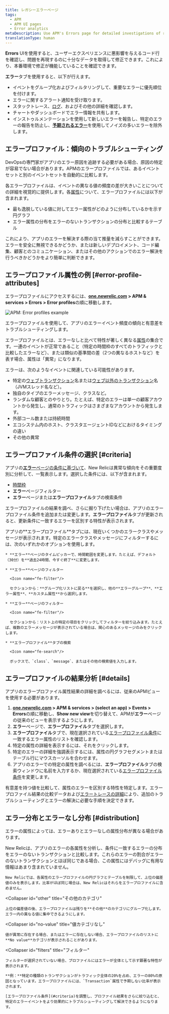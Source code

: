 ```yaml
---
title: レガシーエラーページ
tags:
  - APM
  - APM UI pages
  - Error analytics
metaDescription: Use APM's Errors page for detailed investigations of reported errors.
translationType: human
---
```




**Errors** UIを使用すると、ユーザーエクスペリエンスに悪影響を与えるコード行を確認し、問題を再現するのに十分なデータを取得して修正できます。これにより、本番環境で修正が機能していることを確認できます。

**エラー**タブを使用すると、以下が行えます。

* イベントをグループ化およびフィルタリングして、重要なエラーに優先順位を付けます。
* エラーに関するアラート通知を受け取ります。
* スタックトレース、[ログ](#logs-context)、およびその他の詳細を確認します。
* チャートやダッシュボードでエラー情報を共有します。
* インストゥルメンテーションを使用して新しいエラーを報告し、特定のエラーの報告を防止し、[**予期されるエラー**](#expected-errors)を使用してノイズの多いエラーを除外します。

## エラープロファイル：傾向のトラブルシューティング

DevOpsの専門家がアプリのエラー原因を追跡する必要がある場合、原因の特定が容易でない場合があります。APMのエラープロファイルでは、あるイベントセットと別のイベントセットを自動的に比較します。

各エラープロファイルは、イベントの異なる値の頻度の差が大きいことについての詳細を視覚的に提供します。各[属性](/docs/accounts-partnerships/education/getting-started-new-relic/glossary#attribute)について、エラープロファイルには以下が含まれます。

* 最も逸脱している値に対してエラー属性がどのように分布しているかを示す円グラフ
* エラー属性の分布をエラーのないトランザクションの分布と比較するテーブル

これにより、アプリのエラーを解決する際の当て推量を減らすことができます。エラーを安全に無視できるかどうか、または新しいデプロイメント、コード編集、顧客とのコミュニケーション、またはその他のアクションでのエラー解決を行うべきかどうかをより簡単に判断できます。

## エラープロファイル属性の例 [#error-profile-attributes]

エラープロファイルにアクセスするには、**[one.newrelic.com](https://one.newrelic.com/all-capabilities) > APM & services > Errors > Error profiles**の順に移動します。

<img
  title="APM: Error profiles example"
  alt="APM: Error profiles example"
  src={apmSeldonErrorProfiles}
/>

<figcaption>
  エラープロファイルを使用して、アプリのエラーイベント頻度の傾向と有意差をトラブルシューティングします。
</figcaption>

エラープロファイルとは、エラーなしと比べて特性が著しく異なる[属性](/docs/accounts-partnerships/education/getting-started-new-relic/glossary#attribute)の集合です。一連のイベントが正常であること（特定の時間枠のすべてのトラフィックと比較したエラーなど）、または類似の基準間の差（2つの異なるホストなど）を表す場合、属性は「異常」になります。

エラーは、次のようなイベントに関連している可能性があります。

* 特定の[ウェブトランザクション](/docs/apm/transactions/intro-transactions/transactions-new-relic-apm)名または[ウェブ以外のトランザクション](/docs/apm/transactions/intro-transactions/monitor-background-processes-other-non-web-transactions)名（JVMスレッド名など）。
* 独自のタイプのエラーメッセージ、クラスなど。
* ランダムな顧客とのやりとり。たとえば、特定のエラーは単一の顧客アカウントから発生し、通常のトラフィックはさまざまなアカウントから発生します。
* 外部コール数または持続時間
* エコシステム内のホスト、クラスタエージェントIDなどにおけるタイミングの違い
* その他の異常

## エラープロファイル条件の選択 [#criteria]

アプリの[**エラー**ページの条件に基づいて](/docs/apm/applications-menu/error-analytics/error-analytics-explore-events-behind-errors)、New Relicは異常な傾向をその重要度別に分析して、一覧表示します。選択した条件には、以下が含まれます。

* [時間枠](/docs/data-analysis/user-interface-functions/view-your-data/time-picker-setting-time-periods-view-data)
* **エラー**ページフィルター
* **エラー**ページまたは**エラープロファイル**タブの検索条件

エラープロファイルの結果を調べ、さらに掘り下げたい場合は、アプリのエラープロファイル条件を追加または変更します。**エラープロファイル**タブが更新されると、更新条件に一致するエラーを区別する特性が表示されます。

<CollapserGroup>
  <Collapser
    id="profile-criteria-example"
    title="エラープロファイル条件の例"
  >
    アプリの**エラープロファイル**タブには、現在いくつかのエラークラスやメッセージが表示されます。特定のエラークラスやメッセージにフィルターするには、次のいずれかのオプションを使用します。

    * **エラー**ページのタイムピッカーで、時間範囲を変更します。たとえば、デフォルト（30分）を**過去24時間、今すぐ終了**に変更します。

    * **エラー**ページのフィルター

      <Icon name="fe-filter"/>

      セクションから：**グループ化リストに戻る**を選択し、他の**エラーグループ**、**エラー属性**、**カスタム属性**から選択します。

    * **エラー**ページのフィルター

      <Icon name="fe-filter"/>

      セクションから：リスト上の特定の項目をクリックしてフィルターを絞り込みます。たとえば、複数のエラーメッセージが表示されている場合は、関心のあるメッセージのみをクリックします。

    * **エラープロファイル**タブの検索

      <Icon name="fe-search"/>

      ボックスで、`class`、`message`、またはその他の検索値を入力します。
  </Collapser>
</CollapserGroup>

## エラープロファイルの結果分析 [#details]

アプリのエラープロファイル属性結果の詳細を調べるには、従来のAPMビューを使用する必要があります。

1. **[one.newrelic.com](https://one.newrelic.com/all-capabilities) > APM & services > (select an app) > Events > Errors**の順に移動し、**Show new view**を切り替えて、APMが**エラー**ページの従来のビューを表示するようにします。
2. **エラー**ページで、**エラープロファイル**タブを選択します。
3. **エラープロファイル**タブで、現在選択されている[エラープロファイル条件](#criteria)に一致するエラー属性のリストを確認します。
4. 特定の属性の詳細を表示するには、それをクリックします。
5. 特定のエラーの詳細を強調表示するには、属性の円グラフセグメントまたはテーブル行にマウスカーソルを合わせます。
6. アプリのエラーでの特定の属性を調べるには、**エラープロファイル**タブの検索ウィンドウに名前を入力するか、現在選択されている[エラープロファイル条件](#criteria)を変更します。

有意差を持つ値を比較して、属性のエラーを区別する特性を特定します。エラープロファイル結果の比較データおよび[エラートレースの詳細](/docs/apm/applications-menu/error-analytics/error-analytics-manage-error-traces)により、追加のトラブルシューティングとエラーの解決に必要な手順を決定できます。

## エラー分布とエラーなし分布 [#distribution]

エラーの属性によっては、エラーありとエラーなしの属性分布が異なる場合があります。

<CollapserGroup>
  <Collapser
    id="top"
    title="上位偏差値"
  >
    New Relicは、アプリのエラーの各属性を分析し、条件に一致するエラーの分布をエラーのないトランザクションと比較します。これらのエラーの割合がエラーのないトランザクションとほぼ同じである場合、この属性にはデバッグに有用な情報はあまり含まれていません。

    New Relicでは、各属性のエラープロファイルの円グラフとテーブルを制限して、上位の偏差値のみを表示します。比率がほぼ同じ場合は、New Relicはそれらをエラープロファイルに含めません。
  </Collapser>

  <Collapser
    id="other"
    title="その他のカテゴリ"
  >
    上位の偏差値の後、エラープロファイルは残りを**その他**のカテゴリにグループ化します。エラー内の異なる値に集中できるようにします。
  </Collapser>

  <Collapser
    id="no-value"
    title="値カテゴリなし"
  >
    値が異常に存在する場合、またはエラーに存在しない場合、エラープロファイルのリストに**No value**カテゴリが表示されることがあります。
  </Collapser>

  <Collapser
    id="filters"
    title="フィルター"
  >
    フィルターが選択されていない場合、プロファイルにはエラーが全体として示す顕著な特性が表示されます。

    **例：**特定の種類のトランザクションがトラフィック全体の20%を占め、エラーの80%の原因となっています。エラープロファイルには、`Transaction`属性で予期しない比率が表示されます。

    [エラープロファイル条件](#criteria)を調整し、プロファイル結果をさらに絞り込むと、特定のエラーイベントをより効果的にトラブルシューティングして解決できるようになります。
  </Collapser>
</CollapserGroup>
